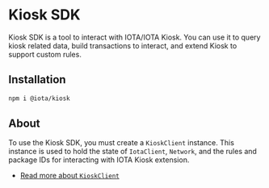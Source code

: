# Kiosk SDK

Kiosk SDK is a tool to interact with IOTA/IOTA Kiosk. You can use it to query kiosk related data,
build transactions to interact, and extend Kiosk to support custom rules.

## Installation

```sh npm2yarn
npm i @iota/kiosk
```

## About

To use the Kiosk SDK, you must create a `KioskClient` instance. This instance is used to hold the
state of `IotaClient`, `Network`, and the rules and package IDs for interacting with IOTA Kiosk
extension.

- [Read more about `KioskClient`](/kiosk/kiosk-client/introduction)
